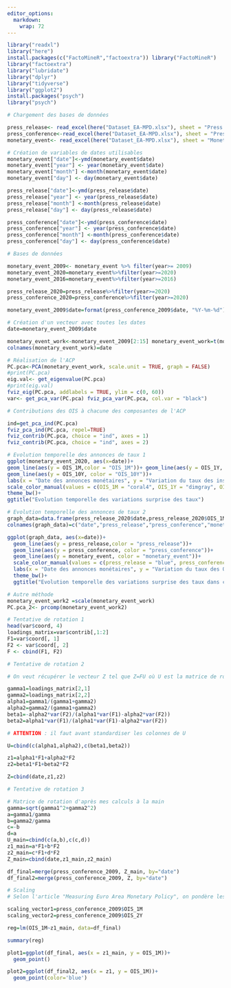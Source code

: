 ```yaml
---
editor_options: 
  markdown: 
    wrap: 72
---
```

```r
library("readxl") 
library("here") 
install.packages(c("FactoMineR","factoextra")) library("FactoMineR") 
library("factoextra")
library("lubridate") 
library("dplyr") 
library("tidyverse")
library("ggplot2") 
install.packages("psych") 
library("psych")
```

```r
# Chargement des bases de données

press_release<- read_excel(here("Dataset_EA-MPD.xlsx"), sheet = "Press Release Window") 
press_conference<-read_excel(here("Dataset_EA-MPD.xlsx"), sheet = "Press Conference Window") 
monetary_event<- read_excel(here("Dataset_EA-MPD.xlsx"), sheet = "Monetary Event Window")

```


```r
# Création de variables de dates utilisables 
monetary_event["date"]<-ymd(monetary_event$date) 
monetary_event["year"] <- year(monetary_event$date)
monetary_event["month"] <-month(monetary_event$date) 
monetary_event["day"] <- day(monetary_event$date)

press_release["date"]<-ymd(press_release$date) 
press_release["year"] <- year(press_release$date)
press_release["month"] <-month(press_release$date) 
press_release["day"] <- day(press_release$date)

press_conference["date"]<-ymd(press_conference$date) 
press_conference["year"] <- year(press_conference$date)
press_conference["month"] <-month(press_conference$date) 
press_conference["day"] <- day(press_conference$date)

```

```r
# Bases de données 

monetary_event_2009<- monetary_event %>% filter(year>= 2009)
monetary_event_2020=monetary_event%>%filter(year>=2020)
monetary_event_2016=monetary_event%>%filter(year>=2016)

press_release_2020=press_release%>%filter(year>=2020)
press_conference_2020=press_conference%>%filter(year>=2020)
```


```r
monetary_event_2009$date=format(press_conference_2009$date, "%Y-%m-%d")

# Création d'un vecteur avec toutes les dates
date=monetary_event_2009$date 

monetary_event_work<-monetary_event_2009[2:15] monetary_event_work=t(monetary_event_work)
colnames(monetary_event_work)=date
```

```r
# Réalisation de l'ACP
PC.pca<-PCA(monetary_event_work, scale.unit = TRUE, graph = FALSE)
#print(PC.pca) 
eig.val<- get_eigenvalue(PC.pca) 
#print(eig.val)
fviz_eig(PC.pca, addlabels = TRUE, ylim = c(0, 60))
var<- get_pca_var(PC.pca) fviz_pca_var(PC.pca, col.var = "black")

```

```r
# Contributions des OIS à chacune des composantes de l'ACP

ind=get_pca_ind(PC.pca) 
fviz_pca_ind(PC.pca, repel=TRUE)
fviz_contrib(PC.pca, choice = "ind", axes = 1) 
fviz_contrib(PC.pca, choice = "ind", axes = 2)
```

```r
# Evolution temporelle des annonces de taux 1
ggplot(monetary_event_2020, aes(x=date))+ 
geom_line(aes(y = OIS_1M,color = "OIS_1M"))+ geom_line(aes(y = OIS_1Y, color = "OIS_1Y"))+
geom_line(aes(y = OIS_10Y, color = "OIS_10Y"))+ 
labs(x = "Date des annonces monétaires", y = "Variation du taux des instruments")+
scale_color_manual(values = c(OIS_1M = "coral4", OIS_1Y = "dimgray", OIS_10Y = "greenyellow"), labels = c("OIS_SW", "OIS_1M", "OIS_1Y"), name= "Instrument") + 
theme_bw()+ 
ggtitle("Evolution temporelle des variations surprise des taux")
```

```r
# Evolution temporelle des annonces de taux 2
graph_data=data.frame(press_release_2020$date,press_release_2020$OIS_1M,press_conference_2020$OIS_1M,monetary_event_2020$OIS_1M)
colnames(graph_data)=c("date","press_release","press_conference","monetary_event")

ggplot(graph_data, aes(x=date))+
  geom_line(aes(y = press_release,color = "press_release"))+ 
  geom_line(aes(y = press_conference, color = "press_conference"))+
  geom_line(aes(y = monetary_event, color = "monetary_event"))+
  scale_color_manual(values = c(press_release = "blue", press_conference = "red", monetary_event= "yellow"), labels = c("monetary_event", "press_conference", "press_release"), name= "Window")+
  labs(x = "Date des annonces monétaires", y = "Variation du taux des OIS 1M")+
  theme_bw()+
  ggtitle("Evolution temporelle des variations surprise des taux dans chaque fenêtre")
```


```r
# Autre méthode  
monetary_event_work2 =scale(monetary_event_work) 
PC.pca_2<- prcomp(monetary_event_work2)
```

```r
# Tentative de rotation 1
head(var$coord, 4) 
loadings_matrix=var$contrib[,1:2] 
F1=var$coord[, 1] 
F2 <- var$coord[, 2] 
F <- cbind(F1, F2)
```

```r
# Tentative de rotation 2

# On veut récupérer le vecteur Z tel que Z=FU où U est la matrice de rotation adaptée.Pour construire U on se réfère à "The impact of ECB monetary policy decisions and communication on the yield curve"

gamma1=loadings_matrix[2,1] 
gamma2=loadings_matrix[2,2]
alpha1=gamma1/(gamma1+gamma2) 
alpha2=gamma2/(gamma1+gamma2)
beta1=-alpha2*var(F2)/(alpha1*var(F1)-alpha2*var(F2))
beta2=alpha1*var(F1)/(alpha1*var(F1)-alpha2*var(F2))

# ATTENTION : il faut avant standardiser les colonnes de U

U=cbind(c(alpha1,alpha2),c(beta1,beta2))

z1=alpha1*F1+alpha2*F2 
z2=beta1*F1+beta2*F2

Z=cbind(date,z1,z2)
```

```r
# Tentative de rotation 3

# Matrice de rotation d'après mes calculs à la main
gamma=sqrt(gamma1^2+gamma2^2) 
a=gamma1/gamma 
b=gamma2/gamma 
c=-b 
d=a
U_main=cbind(c(a,b),c(c,d)) 
z1_main=a*F1+b*F2 
z2_main=c*F1+d*F2
Z_main=cbind(date,z1_main,z2_main)

df_final=merge(press_conference_2009, Z_main, by="date")
df_final2=merge(press_conference_2009, Z, by="date")
```

```r
# Scaling
# Selon l'article "Measuring Euro Area Monetary Policy", on pondère les vecteurs trouvés, pour que une augmentation de un point de z1 soit associée à une augmentation de 1% du 1 month OIS  et qu'une augmentation de un point de z2 soit associée à une augmentation de 1% du 2 year OIS.

scaling_vector1=press_conference_2009$OIS_1M 
scaling_vector2=press_conference_2009$OIS_2Y

reg=lm(OIS_1M~z1_main, data=df_final)

summary(reg)
```

```r
plot1=ggplot(df_final, aes(x = z1_main, y = OIS_1M))+
  geom_point()

plot2=ggplot(df_final2, aes(x = z1, y = OIS_1M))+
  geom_point(color='blue')

```

